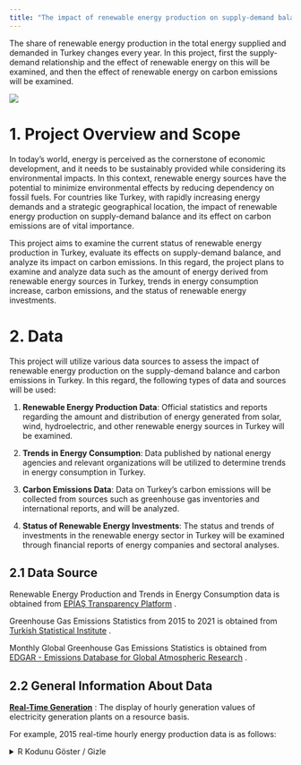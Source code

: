 ```yaml
---
title: "The impact of renewable energy production on supply-demand balance and carbon emissions in Turkey"
---
```


The share of renewable energy production in the total energy supplied and demanded in Turkey changes every year. In this project, first the supply-demand relationship and the effect of renewable energy on this will be examined, and then the effect of renewable energy on carbon emissions will be examined.

![](assets/images/sustainable-energy.webp)

# 1. Project Overview and Scope

In today's world, energy is perceived as the cornerstone of economic development, and it needs to be sustainably provided while considering its environmental impacts. In this context, renewable energy sources have the potential to minimize environmental effects by reducing dependency on fossil fuels. For countries like Turkey, with rapidly increasing energy demands and a strategic geographical location, the impact of renewable energy production on supply-demand balance and its effect on carbon emissions are of vital importance.

This project aims to examine the current status of renewable energy production in Turkey, evaluate its effects on supply-demand balance, and analyze its impact on carbon emissions. In this regard, the project plans to examine and analyze data such as the amount of energy derived from renewable energy sources in Turkey, trends in energy consumption increase, carbon emissions, and the status of renewable energy investments.

# 2. Data

This project will utilize various data sources to assess the impact of renewable energy production on the supply-demand balance and carbon emissions in Turkey. In this regard, the following types of data and sources will be used:

1.  **Renewable Energy Production Data**: Official statistics and reports regarding the amount and distribution of energy generated from solar, wind, hydroelectric, and other renewable energy sources in Turkey will be examined.

2.  **Trends in Energy Consumption**: Data published by national energy agencies and relevant organizations will be utilized to determine trends in energy consumption in Turkey.

3.  **Carbon Emissions Data**: Data on Turkey's carbon emissions will be collected from sources such as greenhouse gas inventories and international reports, and will be analyzed.

4.  **Status of Renewable Energy Investments**: The status and trends of investments in the renewable energy sector in Turkey will be examined through financial reports of energy companies and sectoral analyses.

## 2.1 Data Source

Renewable Energy Production and Trends in Energy Consumption data is obtained from <a href="https://seffaflik.epias.com.tr/home">EPİAŞ Transparency Platform</a> .

Greenhouse Gas Emissions Statistics from 2015 to 2021 is obtained from <a href="https://data.tuik.gov.tr/Bulten/Index?p=Greenhouse-Gas-Emissions-Statistics-1990-2021-49672&dil=2">Turkish Statistical Institute</a> .

Monthly Global Greenhouse Gas Emissions Statistics is obtained from <a href="https://edgar.jrc.ec.europa.eu/dataset_ghg80">EDGAR - Emissions Database for Global Atmospheric Research</a> .

## 2.2 General Information About Data

<a href="https://seffaflik.epias.com.tr/electricity/electricity-generation/ex-post-generation/real-time-generation">**Real-Time Generation**</a> : The display of hourly generation values of electricity generation plants on a resource basis.

For example, 2015 real-time hourly energy production data is as follows:

<details>

<summary>R Kodunu Göster / Gizle</summary>

```r
echo = FALSE
#install.packages("readxl")
library(readxl)
prod_2015 <- read_excel("C:\\Users\\irems\\Documents\\GitHub\\emu660-spring2024-iremshasturk\\assets\\Real-Time_Generation-2015.xlsx")
head(prod_2015)
```

`href="https://data.tuik.gov.tr/Bulten/Index?p=Greenhouse-Gas-Emissions-Statistics-1990-2021-49672&dil=2">`{=html}The Greenhouse Gas Emissions</a>:

Greenhouse Gas Emissions Statistics by sector, 1990-2021 is as follows:

```r
echo = FALSE
message = FALSE
warning = FALSE
ghg_emissions <- read_excel("C:\\Users\\irems\\Documents\\GitHub\\emu660-spring2024-iremshasturk\\assets\\ghg.xlsx")
head(ghg_emissions)
```

<a href="https://edgar.jrc.ec.europa.eu/dataset_ghg80">CO2 emission time series</a> :

Monthly emission time series (1970-2022) by sector and country are provided in an overview table (.xls) for the three main greenhouse gases

For example, 2015 CO2 emissions data is as follows:

```r
echo = FALSE
co2_emissions <- read_excel("C:\\Users\\irems\\Documents\\GitHub\\emu660-spring2024-iremshasturk\\assets\\co2_emissions.xlsx")
head(co2_emissions)
```

## 2.3 Reason of Choice

The reasons for choosing this topic include the strategic importance of Turkey's energy supply-demand balance and environmental sustainability, the potential of renewable energy sources to reduce environmental impacts, the necessity to reduce carbon emissions in line with international commitments (ex: Paris Agreement), and the technological advancement and economic opportunities offered by the renewable energy sector. Therefore, the project aims to assess the impact of renewable energy production on Turkey's supply-demand balance and carbon emissions, contributing to the shaping of energy policies.

## 2.4 Preprocessing

Due to data complexity, hourly data converted to monthly data. Thus, it has become easier to examine. Data obtained for 2015 after preprocessing:

```r
echo = FALSE
prod_monthly_2015 <- read_excel("C:\\Users\\irems\\Documents\\GitHub\\emu660-spring2024-iremshasturk\\assets\\Real-Time_Generation-monthly_2015.xlsx")
prod_monthly_2016 <- read_excel("C:\\Users\\irems\\Documents\\GitHub\\emu660-spring2024-iremshasturk\\assets\\Real-Time_Generation-monthly_2016.xlsx")
prod_monthly_2017 <- read_excel("C:\\Users\\irems\\Documents\\GitHub\\emu660-spring2024-iremshasturk\\assets\\Real-Time_Generation-monthly_2017.xlsx")
prod_monthly_2018 <- read_excel("C:\\Users\\irems\\Documents\\GitHub\\emu660-spring2024-iremshasturk\\assets\\Real-Time_Generation-monthly_2018.xlsx")
prod_monthly_2019 <- read_excel("C:\\Users\\irems\\Documents\\GitHub\\emu660-spring2024-iremshasturk\\assets\\Real-Time_Generation-monthly_2019.xlsx")
prod_monthly_2020 <- read_excel("C:\\Users\\irems\\Documents\\GitHub\\emu660-spring2024-iremshasturk\\assets\\Real-Time_Generation-monthly_2020.xlsx")
prod_monthly_2021 <- read_excel("C:\\Users\\irems\\Documents\\GitHub\\emu660-spring2024-iremshasturk\\assets\\Real-Time_Generation-monthly_2021.xlsx")
head(prod_monthly_2015)
head(prod_monthly_2020)

chooseCRANmirror(ind=1)
install.packages("ggplot2") 
library(ggplot2)




```

```r
combined_data_2015_2020 <- rbind(prod_monthly_2015, prod_monthly_2020)
combined_data_2015_2020$Year <- factor(rep(c("2015", "2020"), each = nrow(prod_monthly_2015)))


ggplot(combined_data_2015_2020) +
  geom_line(aes(x = Date, y = Total, color = Year, group=Year))
```

# 3. Analysis

First of all, the change in renewable energy production in Turkey between 2015 and 2021 will be examined. In the next stage, the effects of renewable energy production on the supply-demand balance will be analyzed. Finally, its impact on carbon emissions will be analyzed.

## 3.1 Exploratory Data Analysis

### 3.1.1. Change in renewable energy production

In the graph above, it can be seen that the energy production in 2020 is mostly higher than in 2015.

```r
combined_data_from2015to2020 <- rbind(prod_monthly_2015, prod_monthly_2016,prod_monthly_2017, prod_monthly_2018,prod_monthly_2019, prod_monthly_2020)
combined_data_from2015to2020$Year <- factor(rep(c("2015", "2016","2017", "2018","2019", "2020"), each = nrow(prod_monthly_2015)))


ggplot(combined_data_from2015to2020) +
  geom_line(aes(x = Date, y = Total, color = Year, group=Year))

```

The graph above shows that no solar energy was produced in 2015.

## 3.2 Time Series Analysis

```r
ggplot(co2_emissions, aes(x=Year, y=emissions, color=month)) + geom_line()
ggplot(combined_data_from2015to2020, aes(x=Year, y=Total)) + geom_line()
```

korelasyon analizi

```r

co2_energy <- merge(co2_emissions, combined_data_from2015to2020, by=c("Year", "Month"))
cor(co2_energy$co2_emissions, co2_energy$combined_data_from2015to2020)
```

sektör bazlı analiz

```r
install.packages("reshape2")
install.packages("tidyverse")  
library(reshape2)
ghg_melt <- melt(ghg_emissions, id.vars="Sector", variable.name="Year", value.name="GHG_Emission")
ggplot(ghg_melt, aes(x=Year, y=GHG_Emission, color=Sector)) + geom_point()
```

```r
install.packages("dplyr")
install.packages("magrittr")
library(dplyr)
library(magrittr)

combined_data_from2015to2020 <- combined_data_from2015to2020 %>% rename(month = Date)

merged_data <- merge(co2_emissions, combined_data_from2015to2020, by = c("Year", "month"))

merged_data$YearMonth <- with(merged_data, paste(Year, month, sep = "-"))

ggplot(merged_data, aes(x = interaction(Year, month))) + 
  geom_line(aes(y = emissions/1000, color = "CO2 Emission (x1000)", group=1)) + 
  geom_line(aes(y = Total/1000000, color = "Total (x1M)", group=1)) + 
  scale_y_continuous(
    name = "CO2 Emission (x1000)",
    sec.axis = sec_axis(~ . *1000, name = "Renewable Energy (x1M)")
  ) +
 scale_x_discrete(labels = merged_data$YearMonth[seq(1, nrow(merged_data), by = 3)]) +
   
  labs(x = "Year-Month", color = "Legend") +
  theme(axis.text.x = element_text(angle = 90, hjust = 1)) +
  ggtitle("CO2 Emissions and Renewable Energy Production Over Time")
```

## 3.3 Model Fitting

xxxxxx

## 3.4 Results

xxxxxx

# 4. Results and Key Takeaways

xxxxxx

